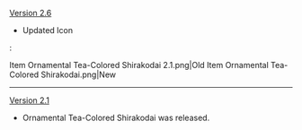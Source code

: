 {{Change History/Header}}
[[Version 2.6]]
* Updated Icon
:<gallery>
Item Ornamental Tea-Colored Shirakodai 2.1.png|Old
Item Ornamental Tea-Colored Shirakodai.png|New
</gallery>
----
[[Version 2.1]]
* Ornamental Tea-Colored Shirakodai was released.